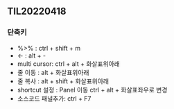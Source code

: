 ## TIL20220418

### 단축키

* %>% : ctrl + shift + m
* <- : alt + -
* multi cursor: ctrl + alt + 화살표위아래
* 줄 이동 : alt + 화살표위아래
* 줄 복사 : alt + shift + 화살표위아래
* shortcut 설정 : Panel 이동 ctrl + alt + 화살표좌우로 변경
* 소스코드 패널추가: ctrl + F7